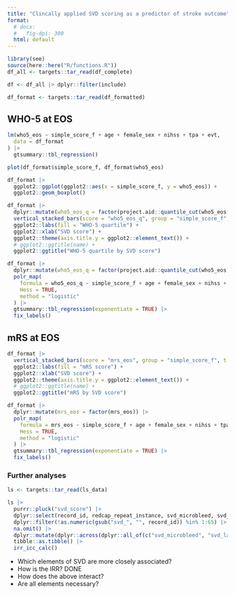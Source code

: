 ```yaml
---
title: "Clincally applied SVD scoring as a predictor of stroke outcome"
format: 
  # docx:
  #   fig-dpi: 300
  html: default
---
```


```r
library(see)
source(here::here("R/functions.R"))
df_all <- targets::tar_read(df_complete)

df <- df_all |> dplyr::filter(include)

df_format <- targets::tar_read(df_formatted)
```

## WHO-5 at EOS

```r
lm(who5_eos ~ simple_score_f + age + female_sex + nihss + tpa + evt,
  data = df_format
) |>
  gtsummary::tbl_regression()

plot(df_format$simple_score_f, df_format$who5_eos)

df_format |>
  ggplot2::ggplot(ggplot2::aes(x = simple_score_f, y = who5_eos)) +
  ggplot2::geom_boxplot()

df_format |>
  dplyr::mutate(who5_eos_q = factor(project.aid::quantile_cut(who5_eos, 4, group.names = paste0("Q", 1:4)))) |>
  vertical_stacked_bars(score = "who5_eos_q", group = "simple_score_f", t.size = 6, draw.lines = TRUE) +
  ggplot2::labs(fill = "WHO-5 quartile") +
  ggplot2::xlab("SVD score") +
  ggplot2::theme(axis.title.y = ggplot2::element_text()) +
  # ggplot2::ggtitle(name) +
  ggplot2::ggtitle("WHO-5 quartile by SVD score")

df_format |>
  dplyr::mutate(who5_eos_q = factor(project.aid::quantile_cut(who5_eos, 4, group.names = paste0("Q", 1:4)))) |>
  polr_map(
    formula = who5_eos_q ~ simple_score_f + age + female_sex + nihss + tpa + evt,
    Hess = TRUE,
    method = "logistic"
  ) |>
  gtsummary::tbl_regression(exponentiate = TRUE) |>
  fix_labels()
```

## mRS at EOS

```r
df_format |>
  vertical_stacked_bars(score = "mrs_eos", group = "simple_score_f", t.size = 6, draw.lines = TRUE) +
  ggplot2::labs(fill = "mRS score") +
  ggplot2::xlab("SVD score") +
  ggplot2::theme(axis.title.y = ggplot2::element_text()) +
  # ggplot2::ggtitle(name) +
  ggplot2::ggtitle("mRS by SVD score")
```


```r
df_format |>
  dplyr::mutate(mrs_eos = factor(mrs_eos)) |>
  polr_map(
    formula = mrs_eos ~ simple_score_f + age + female_sex + nihss + tpa + evt,
    Hess = TRUE,
    method = "logistic"
  ) |>
  gtsummary::tbl_regression(exponentiate = TRUE) |>
  fix_labels()
```


### Further analyses

```r
ls <- targets::tar_read(ls_data)

ls |>
  purrr::pluck("svd_score") |>
  dplyr::select(record_id, redcap_repeat_instance, svd_microbleed, svd_lacunes, svd_wmh, svd_atrophy) |>
  dplyr::filter(!as.numeric(gsub("svd_", "", record_id)) %in% 1:65) |>
  na.omit() |>
  dplyr::mutate(dplyr::across(dplyr::all_of(c("svd_microbleed", "svd_lacunes", "svd_wmh", "svd_atrophy")), \(.x) factor(.x))) |>
  tibble::as.tibble() |>
  irr_icc_calc()
```


- Which elements of SVD are more closely associated?
- How is the IRR? DONE
- How does the above interact?
- Are all elements necessary?
